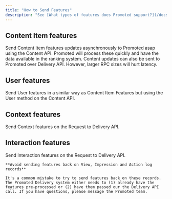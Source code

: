 ```yaml
---
title: "How to Send Features"
description: "See [What types of features does Promoted support?](/docs/what-types-of-features-does-promoted-support) for descriptions of these features."
---
```


## Content Item features

Send Content Item features updates asynchronously to Promoted asap using the Content API. Promoted will process these quickly and have the data available in the ranking system. Content updates can also be sent to Promoted over Delivery API. However, larger RPC sizes will hurt latency.

## User features

Send User features in a similar way as Content Item Features but using the User method on the Content API.

## Context features

Send Context features on the Request to Delivery API.

## Interaction features

Send Interaction features on the Request to Delivery API.

<Warning>

    **Avoid sending features back on View, Impression and Action log records**

    It's a common mistake to try to send features back on these records. The Promoted Delivery system either needs to (1) already have the features pre-processed or (2) have them passed our the Delivery API call. If you have questions, please message the Promoted team.
</Warning>
